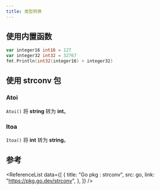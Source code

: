 ```yaml
---
title: 类型转换
---
```



## 使用内置函数

```go title="Go"
var integer16 int16 = 127
var integer32 int32 = 32767
fmt.Println(int32(integer16) + integer32)
```

## 使用 strconv 包

### Atoi

`Atoi()` 将 **string** 转为 **int**。

### Itoa

`Itoa()` 将 **int** 转为 **string**。

## 参考

<ReferenceList
  data={[
    {
      title: "Go pkg : strconv",
      src: go,
      link: "https://pkg.go.dev/strconv",
    },
  ]}
/>
